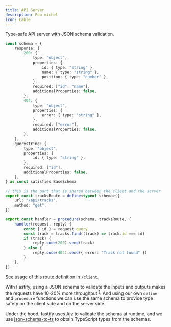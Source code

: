 ```yaml
---
title: API Server
description: Foo michel
icon: Cable
---
```


Type-safe API server with JSON schema validation.

```ts
const schema = {
	response: {
		200: {
			type: "object",
			properties: {
				id: { type: "string" },
				name: { type: "string" },
				position: { type: "number" },
			},
			required: ["id", "name"],
			additionalProperties: false,
		},
		404: {
			type: "object",
			properties: {
				error: { type: "string" },
			},
			required: ["error"],
			additionalProperties: false,
		},
	},
	querystring: {
		type: "object",
		properties: {
			id: { type: "string" },
		},
		required: ["id"],
		additionalProperties: false,
	},
} as const satisfies BaseSchema

// this is the part that is shared between the client and the server
export const tracksRoute = define<typeof schema>({
	url: "/api/tracks",
	method: "get",
})

export const handler = procedure(schema, tracksRoute, {
	handler(request, reply) {
		const { id } = request.query
		const track = tracks.find((track) => track.id === id)
		if (track) {
			reply.code(200).send(track)
		} else {
			reply.code(404).send({ error: "Track not found" })
		}
	},
})
```

[See usage of this route definition in `/client`.](../client/api)

With Fastify, using a JSON schema to validate the inputs and outputs makes the requests have 10-20% more throughput <sup>[1](https://fastify.dev/docs/latest/Reference/Routes/#routes-options)</sup>. And using our own `define` and `procedure` functions we can use the same schema to provide type safety on the client side and on the server side.

Under the hood, fastify uses [Ajv](https://ajv.js.org/) to validate the schema at runtime, and we use [json-schema-to-ts](https://github.com/ThomasAribart/json-schema-to-ts) to obtain TypeScript types from the schemas.
